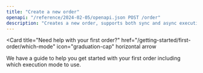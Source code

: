 ```yaml
---
title: "Create a new order"
openapi: "/reference/2024-02-05/openapi.json POST /order"
description: "Creates a new order, supports both sync and async execution modes"
---
```


<Card
  title="Need help with your first order?"
  href="/getting-started/first-order/which-mode"
  icon="graduation-cap"
  horizontal
  arrow
>
  We have a guide to help you get started with your first order including which
  execution mode to use.
</Card>
